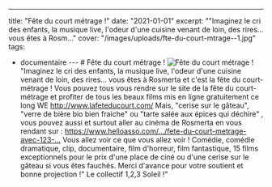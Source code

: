 ---
title: "Fête du court métrage !"
date: "2021-01-01"
excerpt: "\"Imaginez le cri des enfants, la musique live, l'odeur d'une cuisine venant de loin, des rires... vous êtes à Rosm..."
cover: "/images/uploads/fte-du-court-mtrage--1.jpg"
tags:
  - documentaire
--- # Fête du court métrage ! ![Fête du court métrage !](/images/uploads/fte-du-court-mtrage--1.jpg) "Imaginez le cri des enfants, la musique live, l'odeur d'une cuisine venant de loin, des rires... vous êtes à Rosmerta et c'est la fête du court-métrage ! Vous pouvez tous vous rendre sur le site de la fête du court-métrage et profiter de tous les beaux films mis en ligne gratuitement ce long WE http://www.lafeteducourt.com/ Mais, "cerise sur le gâteau", "verre de bière bio bien fraiche" ou "tarte salée aux épices qui déchire" , vous pouvez aussi et surtout aller au cinéma de Rosmerta en vous rendant sur : https://www.helloasso.com/…/fete-du-court-metrage-avec-123-… Vous allez voir ce que vous allez voir ! Comédie, comédie dramatique, clip, documentaire, film d'horreur, film fantastique, 15 films exceptionnels pour le prix d'une place de ciné ou d'une cerise sur le gâteau si vous êtes fauchés. Merci d'avance pour votre soutient et bonne projection !" Le collectif 1,2,3 Soleil !"